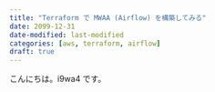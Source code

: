 ```yaml
---
title: "Terraform で MWAA (Airflow) を構築してみる"
date: 2099-12-31
date-modified: last-modified
categories: [aws, terraform, airflow]
draft: true
---
```


こんにちは。i9wa4 です。
